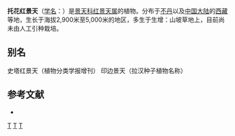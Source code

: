 {{Speciesbox 
| genus = Rhodiola
| species = stapfii
| authority = (Hamet) [[傅书遐|S. H. Fu]]
}}

'''托花红景天'''（[[学名|学名]]：{{lang|la|''Rhodiola stapfii''}}）是[[景天科|景天科]][[红景天属|红景天属]]的植物。分布于[[不丹|不丹]]以及[[中国大陆|中国大陆]]的[[西藏|西藏]]等地，生长于海拔2,900米至5,000米的地区，多生于生增：山坡草地上，目前尚未由人工引种栽培。

== 别名 ==
史塔红景天（植物分类学报增刊） 印边景天（拉汉种子植物名称）

== 参考文献 ==
<div class="references-small">
* {{cite web| url =http://www.bioinfo.cn/db05/KmzwSpecies.php?action=view&id=5763| title =托花红景天| work =《中国高等植物数据库全库》| publisher =中国科学院微生物研究所| author =昆明植物研究所| accessdate =2009-02-25| deadurl =yes| archiveurl =https://web.archive.org/web/20160305035059/http://www.bioinfo.cn/db05/KmzwSpecies.php?action=view&id=5763| archivedate =2016-03-05}}
</div>
{{Taxonbar|from=Q11076077}}

{{DEFAULTSORT:Rhodiola stapfii}}
[[Category:红景天属|T]]
[[Category:不丹植物|T]]
[[Category:西藏植物|T]]